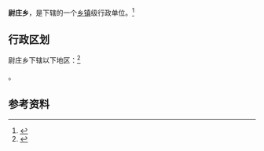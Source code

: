 {{中国乡级行政区|14/10/29/202/000}}

'''尉庄乡'''，是{{PRC admin/fullname|14/10/29/202/000|3}}下辖的一个[[乡镇|乡镇]]级行政单位。<ref>{{PRC admin/ref sgc|{{PRC admin/parent|14/10/29/202/000}}}}</ref>

== 行政区划 ==

尉庄乡下辖以下地区：<ref>{{PRC admin/ref sgc|14/10/29/202/000}}</ref>

{{PRC admin/children|14/10/29/202/000}}。

== 参考资料 ==

{{reflist}}

{{行政区划小作品}}
{{PRC admin/navcat|14/10/29/202/000}}